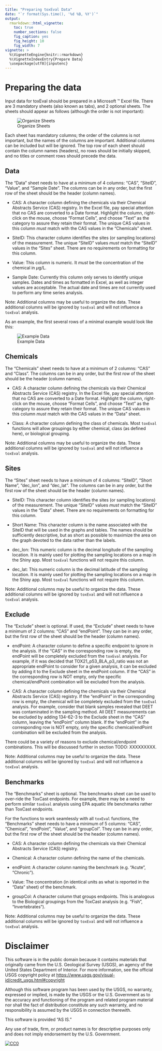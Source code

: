 ```yaml
---
title: "Preparing toxEval Data"
date: "`r format(Sys.time(), '%d %B, %Y')`"
output: 
  rmarkdown::html_vignette:
    toc: true
    number_sections: false
    fig_caption: yes
    fig_height: 10
    fig_width: 7
vignette: >
  %\VignetteEngine{knitr::rmarkdown}
  %\VignetteIndexEntry{Prepare Data}
  \usepackage[utf8]{inputenc}
---
```


# Preparing the data

Input data for toxEval should be prepared in a Microsoft &trade; Excel file. There are 3 mandatory sheets (also known as tabs), and 2 optional sheets. The sheets should appear as follows (although the order is not important):

![Organize Sheets](tabs.png)

Each sheet has mandatory columns; the order of the columns is not important, but the names of the columns are important. Additional columns can be included but will be ignored. The top row of each sheet should contain the column names (headers), no rows should be initially skipped, and no titles or comment rows should precede the data. 

## Data

The "Data" sheet needs to have at a minimum of 4 columns: "CAS", "SiteID", "Value", and "Sample Date". The columns can be in any order, but the first row of the sheet should be the header (column names).

* CAS: A character column defining the chemicals via their Chemical Abstracts Service (CAS) registry. In the Excel file, pay special attention that no CAS are converted to a Date format. Highlight the column, right-click on the mouse, choose "Format Cells", and choose "Text" as the category to assure they retain their format. The unique CAS values in this column *must* match with the CAS values in the "Chemicals" sheet.

* SiteID: This character column identifies the sites (or sampling locations) of the measurement. The unique "SiteID" values *must* match the "SiteID" values in the "Sites" sheet. There are no requirements on formatting for this column.

* Value: This column is numeric. It *must* be the concentration of the chemical in $\mu$g/L.

* Sample Date: Currently this column only serves to identify unique samples.  Dates and times as formatted in Excel, as well as integer values are acceptable. The actual date and times are not currently used to perform any time series analysis. 

Note: Additional columns may be useful to organize the data. These additional columns will be ignored by `toxEval` and will not influence a `toxEval` analysis.

As an example, the first several rows of a minimal example would look like this:

![Example Data](data.png)

## Chemicals

The "Chemicals" sheet needs to have at a minimum of 2 columns: "CAS" and "Class". The columns can be in any order, but the first row of the sheet should be the header (column names).

* CAS: A character column defining the chemicals via their Chemical Abstracts Service (CAS) registry. In the Excel file, pay special attention that no CAS are converted to a Date format. Highlight the column, right-click on the mouse, choose "Format Cells", and choose "Text" as the category to assure they retain their format. The unique CAS values in this column *must* match with the CAS values in the "Data" sheet.

* Class: A character column defining the class of chemicals. Most `toxEval` functions will allow groupings by either chemical, class (as defined here), or biological grouping.

Note: Additional columns may be useful to organize the data. These additional columns will be ignored by `toxEval` and will not influence a `toxEval` analysis.

## Sites

The "Sites" sheet needs to have a minimum of 4 columns: "SiteID", "Short Name", "dec_lon", and "dec_lat". The columns can be in any order, but the first row of the sheet should be the header (column names).

* SiteID: This character column identifies the sites (or sampling locations) of the measurement. The unique "SiteID" values *must* match the "SiteID" values in the "Data" sheet. There are no requirements on formatting for this column.

* Short Name: This character column is the name associated with the SiteID that will be used in the graphs and tables. The names should be sufficiently descriptive, but as short as possible to maximize the area on the graph devoted to the data rather than the labels.

* dec_lon: This numeric column is the decimal longitude of the sampling location. It is mainly used for plotting the sampling locations on a map in the Shiny app. Most `toxEval` functions will not require this column.

* dec_lat: This numeric column is the decimal latitude of the sampling location. It is mainly used for plotting the sampling locations on a map in the Shiny app. Most `toxEval` functions will not require this column.

Note: Additional columns may be useful to organize the data. These additional columns will be ignored by `toxEval` and will not influence a `toxEval` analysis.

## Exclude

The "Exclude" sheet is optional. If used, the "Exclude" sheet needs to have a minimum of 2 columns: "CAS" and "endPoint". They can be in any order, but the first row of the sheet should be the header (column names).

* endPoint: A character column to define a specific endpoint to ignore in the analysis. If the "CAS" in the corresponding row is empty, the endPoint will be completely excluded from the `toxEval` analysis. For example, if it was decided that TOX21_p53_BLA_p3_ratio was not an appropriate endPoint to consider for a given analysis, it can be excluded by adding it to the Exclude sheet in the endPoint column. If the "CAS" in the corresponding row is NOT empty, only the specific chemical/endPoint combination will be excluded from the analysis. 

* CAS: A character column defining the chemicals via their Chemical Abstracts Service (CAS) registry. If the "endPoint" in the corresponding row is empty, the chemical will be completely excluded from the `toxEval` analysis. For example, consider that blank samples revealed that DEET was contaminated in the sampling method. All DEET measurements can be excluded by adding 134-62-3 to the Exclude sheet in the "CAS" column, leaving the "endPoint" column blank. If the "endPoint" in the corresponding row is NOT empty, only the specific chemical/endPoint combination will be excluded from the analysis.

There could be a variety of reasons to exclude chemical/endpoint combinations. This will be discussed further in section TODO: XXXXXXXXX.

Note: Additional columns may be useful to organize the data. These additional columns will be ignored by `toxEval` and will not influence a `toxEval` analysis.

## Benchmarks

The "Benchmarks" sheet is optional. The benchmarks sheet can be used to over-ride the ToxCast endpoints. For example, there may be a need to perform similar `toxEval` analysis using EPA aquatic life benchmarks rather than ToxCast endpoints. 

For the functions to work seamlessly with all `toxEval` functions, the "Benchmarks" sheet needs to have a minimum of 5 columns: "CAS", "Chemical", "endPoint", "Value", and "groupCol". They can be in any order, but the first row of the sheet should be the header (column names).

* CAS: A character column defining the chemicals via their Chemical Abstracts Service (CAS) registry. 

* Chemical: A character column defining the name of the chemicals.

* endPoint: A character column naming the benchmark (e.g. "Acute", "Chronic").

* Value: The concentration (in identical units as what is reported in the "Data" sheet) of the benchmark.

* groupCol: A character column that groups endpoints. This is analogous to the Biological groupings from the ToxCast analysis (e.g. "Fish", "Invertebrates").

Note: Additional columns may be useful to organize the data. These additional columns will be ignored by `toxEval` and will not influence a `toxEval` analysis.


# Disclaimer

This software is in the public domain because it contains materials that originally came from the U.S. Geological Survey  (USGS), an agency of the United States Department of Interior. For more information, see the official USGS copyright policy at [https://www.usgs.gov/visual-id/credit_usgs.html#copyright](https://www.usgs.gov/visual-id/credit_usgs.html#copyright)

Although this software program has been used by the USGS, no warranty, expressed or implied, is made by the USGS or the U.S. Government as to the accuracy and functioning of the program and related program material nor shall the fact of distribution constitute any such warranty, and no responsibility is assumed by the USGS in connection therewith.

This software is provided "AS IS."

Any use of trade, firm, or product names is for descriptive purposes only and does not imply endorsement by the U.S. Government.

 [
   ![CC0](http://i.creativecommons.org/p/zero/1.0/88x31.png)
 ](http://creativecommons.org/publicdomain/zero/1.0/)


